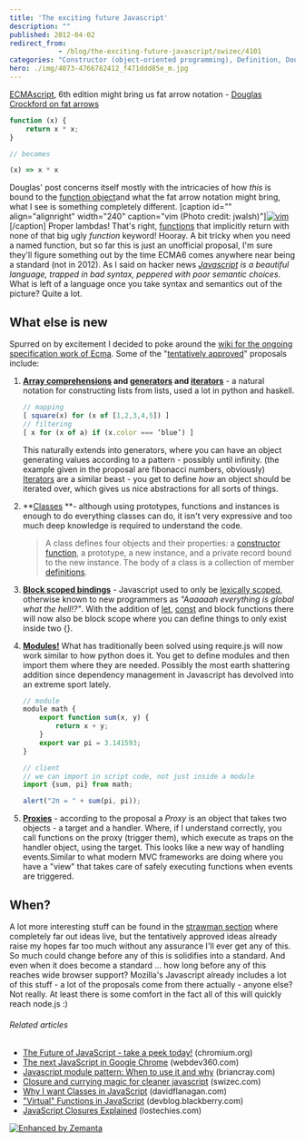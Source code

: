 ```yaml
---
title: 'The exciting future Javascript'
description: ""
published: 2012-04-02
redirect_from: 
            - /blog/the-exciting-future-javascript/swizec/4101
categories: "Constructor (object-oriented programming), Definition, Douglas Crockford, ECMAScript, Function object, functions, JavaScript, Scope (computer science), Uncategorized"
hero: ./img/4073-4766782412_f471ddd85e_m.jpg
---
```

[ECMAscript](http://www.ecma-international.org/publications/standards/Ecma-262.htm "ECMAScript"), 6th edition might bring us fat arrow notation - [Douglas Crockford on fat arrows](http://www.yuiblog.com/blog/2012/03/30/what-is-the-meaning-of-this)

```javascript
function (x) {
    return x * x;
}

// becomes

(x) => x * x
```

Douglas&#x27; post concerns itself mostly with the intricacies of how _this_ is bound to the [function object](http://en.wikipedia.org/wiki/Function_object "Function object")and what the fat arrow notation might bring, what I see is something completely different. \[caption id=&quot;&quot; align=&quot;alignright&quot; width=&quot;240&quot; caption=&quot;vim (Photo credit: jwalsh)&quot;][![vim](./img/4073-4766782412_f471ddd85e_m.jpg "vim")](http://www.flickr.com/photos/22882695@N00/4766782412)\[/caption] Proper lambdas! That&#x27;s right, [functions](http://en.wikipedia.org/wiki/Function_%28mathematics%29 "Function (mathematics)") that implicitly return with none of that big ugly _function_ keyword! Hooray. A bit tricky when you need a named function, but so far this is just an unofficial proposal, I&#x27;m sure they&#x27;ll figure something out by the time ECMA6 comes anywhere near being a standard (not in 2012). As I said on hacker news _[Javascript](http://en.wikipedia.org/wiki/JavaScript "JavaScript") is a beautiful language, trapped in bad syntax, peppered with poor semantic choices_. What is left of a language once you take syntax and semantics out of the picture? Quite a lot.

## What else is new

Spurred on by excitement I decided to poke around the [wiki for the ongoing specification work of Ecma](http://wiki.ecmascript.org/doku.php). Some of the &quot;[tentatively approved](http://wiki.ecmascript.org/doku.php?id=harmony:harmony)&quot; proposals include:

1. **[Array comprehensions](http://wiki.ecmascript.org/doku.php?id=harmony:array_comprehensions) and [generators](http://wiki.ecmascript.org/doku.php?id=harmony:generator_expressions) and [iterators](http://wiki.ecmascript.org/doku.php?id=harmony:iterators)** - a natural notation for constructing lists from lists, used a lot in python and haskell.

   ```javascript
   // mapping
   [ square(x) for (x of [1,2,3,4,5]) ]
   // filtering
   [ x for (x of a) if (x.color === ‘blue’) ]
   ```

   This naturally extends into generators, where you can have an object generating values according to a pattern - possibly until infinity. (the example given in the proposal are fibonacci numbers, obviously) [Iterators](http://en.wikipedia.org/wiki/Iterator "Iterator") are a similar beast - you get to define _how_ an object should be iterated over, which gives us nice abstractions for all sorts of things.

2. **[Classes](http://wiki.ecmascript.org/doku.php?id=harmony:classes) **- although using prototypes, functions and instances is enough to do everything classes can do, it isn&#x27;t very expressive and too much deep knowledge is required to understand the code.

   > A class defines four objects and their properties: a [constructor function](http://en.wikipedia.org/wiki/Constructor_%28object-oriented_programming%29 "Constructor (object-oriented programming)"), a prototype, a new instance, and a private record bound to the new instance. The body of a class is a collection of member [definitions](http://en.wikipedia.org/wiki/Definition "Definition").

3. **[Block scoped bindings](http://wiki.ecmascript.org/doku.php?id=harmony:block_scoped_bindings)** - Javascript used to only be [lexically scoped](http://en.wikipedia.org/wiki/Scope_%28computer_science%29 "Scope (computer science)"), otherwise known to new programmers as _&quot;Aaaaaah everything is global what the hell!?&quot;_. With the addition of [let](http://wiki.ecmascript.org/doku.php?id=harmony:let), [const](http://wiki.ecmascript.org/doku.php?id=harmony:const) and block functions there will now also be block scope where you can define things to only exist inside two {}.

4. **[Modules!](http://wiki.ecmascript.org/doku.php?id=harmony:modules)** What has traditionally been solved using require.js will now work similar to how python does it. You get to define modules and then import them where they are needed. Possibly the most earth shattering addition since dependency management in Javascript has devolved into an extreme sport lately.

   ```javascript
   // module
   module math {
       export function sum(x, y) {
           return x + y;
       }
       export var pi = 3.141593;
   }

   // client
   // we can import in script code, not just inside a module
   import {sum, pi} from math;

   alert("2π = " + sum(pi, pi));
   ```

5. **[Proxies](http://wiki.ecmascript.org/doku.php?id=harmony:direct_proxies)** - according to the proposal a _Proxy_ is an object that takes two objects - a target and a handler. Where, if I understand correctly, you call functions on the proxy (trigger them), which execute as traps on the handler object, using the target. This looks like a new way of handling events.Similar to what modern MVC frameworks are doing where you have a &quot;view&quot; that takes care of safely executing functions when events are triggered.

## When?

A lot more interesting stuff can be found in the [strawman section](http://wiki.ecmascript.org/doku.php?id=strawman:strawman) where completely far out ideas live, but the tentatively approved ideas already raise my hopes far too much without any assurance I&#x27;ll ever get any of this. So much could change before any of this is solidifies into a standard. And even when it does become a standard ... how long before any of this reaches wide browser support? Mozilla&#x27;s Javascript already includes a lot of this stuff - a lot of the proposals come from there actually - anyone else? Not really. At least there is some comfort in the fact all of this will quickly reach node.js :)

###### Related articles

- [The Future of JavaScript - take a peek today!](http://blog.chromium.org/2012/02/future-of-javascript-take-peek-today.html) (chromium.org)
- [The next JavaScript in Google Chrome](http://webdev360.com/the-next-javascript-in-google-chrome-40849.html) (webdev360.com)
- [Javascript module pattern: When to use it and why](http://briancray.com/2012/02/23/javascript-module-pattern/) (briancray.com)
- [Closure and currying magic for cleaner javascript](http://swizec.com/blog/closure-and-currying-magic-for-cleaner-javascript/swizec/3981) (swizec.com)
- [Why I want Classes in JavaScript](http://www.davidflanagan.com/2011/11/why-i-want-clas.html) (davidflanagan.com)
- [&quot;Virtual&quot; Functions in JavaScript](http://devblog.blackberry.com/2011/08/virtual-functions-in-javascript/) (devblog.blackberry.com)
- [JavaScript Closures Explained](http://lostechies.com/derekgreer/2012/02/17/javascript-closures-explained/) (lostechies.com)

[![Enhanced by Zemanta](http://img.zemanta.com/zemified_e.png?x-id=234dfc5e-ee3f-4fe3-87a1-53fe9bbda4ef)](http://www.zemanta.com/ "Enhanced by Zemanta")